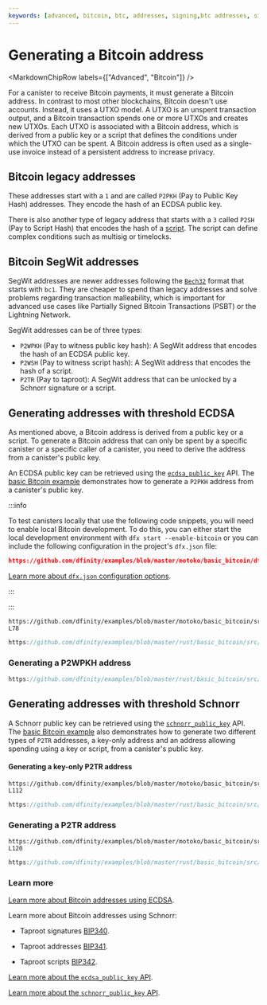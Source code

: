 ```yaml
---
keywords: [advanced, bitcoin, btc, addresses, signing,btc addresses, signing transactions]
---
```



# Generating a Bitcoin address

<MarkdownChipRow labels={["Advanced", "Bitcoin"]} />

For a canister to receive Bitcoin payments, it must generate a Bitcoin address. In contrast to most other blockchains, Bitcoin doesn't use accounts. Instead, it uses a UTXO model. A UTXO is an unspent transaction output, and a Bitcoin
transaction spends one or more UTXOs and creates new UTXOs. Each UTXO is associated with a Bitcoin address, which is derived from a public key or a script that defines the conditions under which the UTXO can be spent. A Bitcoin
address is often used as a single-use invoice instead of a persistent address to increase privacy.

## Bitcoin legacy addresses

These addresses start with a `1` and are called `P2PKH` (Pay to Public Key Hash) addresses. They encode the hash of an ECDSA public key.

There is also another type of legacy address that starts with a `3` called `P2SH` (Pay to Script Hash) that encodes the hash of a
[script](https://en.bitcoin.it/wiki/Script). The script can define complex conditions such as multisig or timelocks.

## Bitcoin SegWit addresses

SegWit addresses are newer addresses following the [`Bech32`](https://github.com/bitcoin/bips/blob/master/bip-0173.mediawiki)
format that starts with `bc1`. They are cheaper to spend than legacy addresses and solve problems regarding transaction malleability, which is important for advanced use cases like Partially Signed Bitcoin Transactions (PSBT) or the Lightning Network.

SegWit addresses can be of three types:

- `P2WPKH` (Pay to witness public key hash): A SegWit address that encodes the hash of an ECDSA public key.
- `P2WSH` (Pay to witness script hash): A SegWit address that encodes the hash of a script.
- `P2TR` (Pay to taproot): A SegWit address that can be unlocked by a Schnorr signature or a script.


## Generating addresses with threshold ECDSA

As mentioned above, a Bitcoin address is derived from a public key or a script. To generate a Bitcoin address that can only be spent by a specific canister or a specific caller of a canister, you need to derive the address from a canister's public key.

An ECDSA public key can be retrieved using the [`ecdsa_public_key`](/docs/references/ic-interface-spec#ic-ecdsa_public_key) API. The [basic Bitcoin example](https://github.com/dfinity/examples/tree/master/motoko/basic_bitcoin)
demonstrates how to generate a `P2PKH` address from a canister's public key.

:::info

To test canisters locally that use the following code snippets, you will need to enable local Bitcoin development. To do this, you can either start the local development environment with `dfx start --enable-bitcoin` or you can include the following configuration in the project's `dfx.json` file:

```json reference
https://github.com/dfinity/examples/blob/master/motoko/basic_bitcoin/dfx.json#L9-L16
```

[Learn more about `dfx.json` configuration options](https://internetcomputer.org/docs/building-apps/developer-tools/dfx-json-reference).

:::

:::

<Tabs groupId="language">
<TabItem value="motoko" label="Motoko" default>

```motoko reference
https://github.com/dfinity/examples/blob/master/motoko/basic_bitcoin/src/basic_bitcoin/src/Main.mo#L55-L78
```

</TabItem>
<TabItem value="rust" label="Rust">

```rust reference
https://github.com/dfinity/examples/blob/master/rust/basic_bitcoin/src/service/get_p2pkh_address.rs
```

</TabItem>
</Tabs>


### Generating a P2WPKH address

<Tabs groupId="language">
<TabItem value="rust" label="Rust" default>

```rust reference
https://github.com/dfinity/examples/blob/master/rust/basic_bitcoin/src/service/get_p2wpkh_address.rs
```

</TabItem>
</Tabs>


## Generating addresses with threshold Schnorr

A Schnorr public key can be retrieved using the [`schnorr_public_key`](/docs/references/ic-interface-spec#ic-schnorr_public_key) API. The [basic Bitcoin example](https://github.com/dfinity/examples/tree/master/rust/basic_bitcoin) also demonstrates how to generate two different types of `P2TR` addresses, a key-only address and an address allowing spending using a key or script, from a canister's public key.

#### Generating a key-only P2TR address

<Tabs groupId="language">
<TabItem value="motoko" label="Motoko" default>

```motoko reference
https://github.com/dfinity/examples/blob/master/motoko/basic_bitcoin/src/basic_bitcoin/src/Main.mo#L79-L112
```

</TabItem>
<TabItem value="rust" label="Rust" default>

```rust reference
https://github.com/dfinity/examples/blob/master/rust/basic_bitcoin/src/service/get_p2tr_key_path_only_address.rs
```

</TabItem>
</Tabs>

### Generating a P2TR address

<Tabs groupId="language">
<TabItem value="motoko" label="Motoko" default>

```motoko reference
https://github.com/dfinity/examples/blob/master/motoko/basic_bitcoin/src/basic_bitcoin/src/Main.mo#L87-L120
```

</TabItem>
<TabItem value="rust" label="Rust" default>

```rust reference
https://github.com/dfinity/examples/blob/master/rust/basic_bitcoin/src/service/get_p2tr_script_path_enabled_address.rs
```

</TabItem>
</Tabs>

### Learn more

[Learn more about Bitcoin addresses using
ECDSA](https://en.bitcoin.it/wiki/Transaction#Pay-to-PubkeyHash).

Learn more about Bitcoin addresses using Schnorr:

- Taproot signatures [BIP340](https://github.com/bitcoin/bips/blob/master/bip-0340.mediawiki).

- Taproot addresses [BIP341](https://github.com/bitcoin/bips/blob/master/bip-0341.mediawiki).

- Taproot scripts [BIP342](https://github.com/bitcoin/bips/blob/master/bip-0342.mediawiki).

[Learn more about the `ecdsa_public_key`
API](/docs/references/ic-interface-spec#ic-ecdsa_public_key).

[Learn more about the `schnorr_public_key` API](/docs/references/ic-interface-spec#ic-schnorr_public_key).